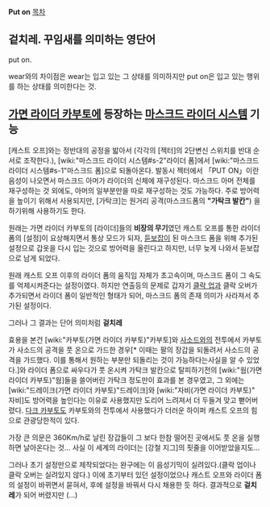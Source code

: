 '''Put on'''
[[목차]]
== 겉치레. 꾸임새를 의미하는 영단어 ==

put on.

wear와의 차이점은 wear는 입고 있는 그 상태를 의미하지만 put on은 입고 있는 행위를 하는 상태를 의미한다는 것.
== [[가면 라이더 카부토]]에 등장하는 [[마스크드 라이더 시스템]] 기능 ==
[캐스트 오프]와는 정반대의 공정을 밟아서 (각각의 [젝터]의 2단변신 스위치를 반대 순서로 조작한다.), [wiki:"마스크드 라이더 시스템#s-2"라이더 폼]에서 [wiki:"마스크드 라이더 시스템#s-1"마스크드 폼]으로 되돌아온다. 발동시 젝터에서 「PUT ON」이란 음성이 나오면서 마스크드 아머가 라이더의 신체에 재구성된다. 마스크드 아머 전체를 재구성하는 것 외에도, 아머의 일부분만을 따로 재구성하는 것도 가능하다. 주로 방어력을 높이기 위해서 사용되지만, [가탁크]는 원거리 공격(마스크드폼의 '''"가탁크 발칸"''') 을 하기위해 사용하기도 한다.

원래는 가면 라이더 카부토의 [라이더]들의 '''비장의 무기'''였던 캐스트 오프를 통한 라이더 폼의 [설정]이 요상해지면서 통상 모드가 되자, [[듣보잡]]이 된 마스크드 폼을 위해 추가된 설정으로 갑옷을 다시 입는 것으로 방어력을 올린다고 하지만, 너무 늦게 나와서 듣보잡으로 남게 되었다.

원래 캐스트 오프 이후의 라이더 폼의 움직임 자체가 초고속이며, 마스크드 폼이 그 속도를 억제시켜준다는 설정이였다. 하지만 연출등의 문제로 갑자기 [[클락 업]]과 클락 오버가 추가되면서 라이더 폼이 일반적인 형태가 되어, 마스크드 폼의 존재 의미가 사라져서 추가된 설정이다.

그러나 그 결과는 단어 의미처럼 '''겉치레'''

효용을 본건 [wiki:"카부토(가면 라이더 카부토)"카부토]와 [[사소드]]와의 전투에서 카부토가 사소드의 공격을 풋 온으로 가드한 경우[* 이때는 팔의 장갑을 되돌려서 사소드의 공격을 가드했다. 이를 통해서 원하는 부분만 되돌리는 것이 가능하다는사실을 알 수 있었다.]와 라이더 폼으로 싸우다가 풋 온시켜 가탁크 발칸으로 탈피하기전의 [wiki:"웜(가면 라이더 카부토)"웜]들을 쓸어버린 가탁크 정도만이 효과를 본 경우였고, 그 외에는 [wiki:"드레이크(가면 라이더 카부토)"드레이크]와 [wiki:"자비(가면 라이더 카부토)" 자비]도 방어력을 높인다는 이유로 사용했지만 도리어 느려져서 더 두들겨 맞고 뻗어버렸다. [[다크 카부토]]도 카부토와의 전투에서 사용했다가 더러운 하이퍼 캐스트 오프의 힘으로 관광당한적이 있다.

가장 큰 의문은 360Km/h로 날린 장갑들이 그 보다 한참 떨어진 곳에서도 풋 온을 실행하면 날아온다는 것... 사실 이 세계의 라이더는 [강철 지그]의 핏줄을 이어받았을지도...

그러나 초기 설정만으로 제작되었다는 완구에는 이 음성기믹이 실려있다.(클락 업이나 클락 오버는 실려있지 않다.) 이에 초기부터 있던 설정이었으나 캐스트 오프와 라이더 폼의 설정이 바뀌면서 묻혀서, 후에 설정을 바꿔서 다시 채용한 듯 하다. 결과적으로 '''겉치레'''가 되어 버렸지만 (…)
